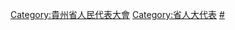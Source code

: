 [[Category:貴州省人民代表大會|Category:貴州省人民代表大會]]
[[Category:省人大代表|Category:省人大代表]]
[[Category:贵州省各级人大代表|#]]